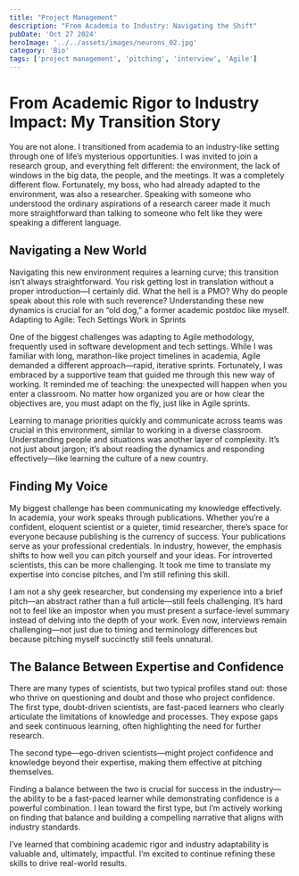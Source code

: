 ```yaml
---
title: "Project Management"
description: "From Academia to Industry: Navigating the Shift"
pubDate: 'Oct 27 2024'
heroImage: '../../assets/images/neurons_02.jpg'
category: 'Bio'
tags: ['project management', 'pitching', 'interview', 'Agile']
---
```




# From Academic Rigor to Industry Impact: My Transition Story

You are not alone. I transitioned from academia to an industry-like setting through one of life’s mysterious opportunities. I was invited to join a research group, and everything felt different: the environment, the lack of windows in the big data, the people, and the meetings. It was a completely different flow. Fortunately, my boss, who had already adapted to the environment, was also a researcher. Speaking with someone who understood the ordinary aspirations of a research career made it much more straightforward than talking to someone who felt like they were speaking a different language.

## Navigating a New World

Navigating this new environment requires a learning curve; this transition isn’t always straightforward. You risk getting lost in translation without a proper introduction—I certainly did. What the hell is a PMO? Why do people speak about this role with such reverence? Understanding these new dynamics is crucial for an “old dog,” a former academic postdoc like myself.
Adapting to Agile: Tech Settings Work in Sprints

One of the biggest challenges was adapting to Agile methodology, frequently used in software development and tech settings. While I was familiar with long, marathon-like project timelines in academia, Agile demanded a different approach—rapid, iterative sprints. Fortunately, I was embraced by a supportive team that guided me through this new way of working. It reminded me of teaching: the unexpected will happen when you enter a classroom. No matter how organized you are or how clear the objectives are, you must adapt on the fly, just like in Agile sprints.

Learning to manage priorities quickly and communicate across teams was crucial in this environment, similar to working in a diverse classroom. Understanding people and situations was another layer of complexity. It’s not just about jargon; it’s about reading the dynamics and responding effectively—like learning the culture of a new country.


## Finding My Voice

My biggest challenge has been communicating my knowledge effectively. In academia, your work speaks through publications. Whether you’re a confident, eloquent scientist or a quieter, timid researcher, there’s space for everyone because publishing is the currency of success. Your publications serve as your professional credentials.
In industry, however, the emphasis shifts to how well you can pitch yourself and your ideas. For introverted scientists, this can be more challenging. It took me time to translate my expertise into concise pitches, and I’m still refining this skill.

I am not a shy geek researcher, but condensing my experience into a brief pitch—an abstract rather than a full article—still feels challenging. It’s hard not to feel like an impostor when you must present a surface-level summary instead of delving into the depth of your work. Even now, interviews remain challenging—not just due to timing and terminology differences but because pitching myself succinctly still feels unnatural.

## The Balance Between Expertise and Confidence

There are many types of scientists, but two typical profiles stand out: those who thrive on questioning and doubt and those who project confidence. The first type, doubt-driven scientists, are fast-paced learners who clearly articulate the limitations of knowledge and processes. They expose gaps and seek continuous learning, often highlighting the need for further research.

The second type—ego-driven scientists—might project confidence and knowledge beyond their expertise, making them effective at pitching themselves.

Finding a balance between the two is crucial for success in the industry—the ability to be a fast-paced learner while demonstrating confidence is a powerful combination. I lean toward the first type, but I’m actively working on finding that balance and building a compelling narrative that aligns with industry standards.

I’ve learned that combining academic rigor and industry adaptability is valuable and, ultimately, impactful. I’m excited to continue refining these skills to drive real-world results.


